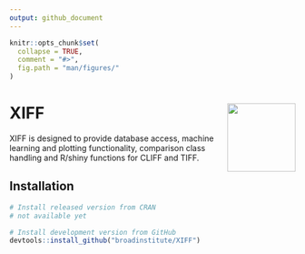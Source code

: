 ```yaml
---
output: github_document
---
```


<!-- README.md is generated from README.Rmd. Please edit that file -->

```r
knitr::opts_chunk$set(
  collapse = TRUE,
  comment = "#>",
  fig.path = "man/figures/"
)
```

# XIFF <img src="man/figures/logo.png" align="right" alt="" width="120" />

XIFF is designed to provide database access, machine learning and plotting functionality, 
comparison class handling and R/shiny functions for CLIFF and TIFF.

## Installation

::: .XIFF-release
```r
# Install released version from CRAN
# not available yet
```
:::

::: .XIFF-devel
```r
# Install development version from GitHub
devtools::install_github("broadinstitute/XIFF")
```
:::
